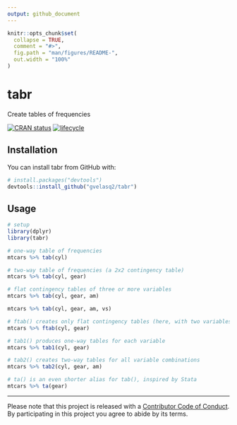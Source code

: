 ```yaml
---
output: github_document
---
```


<!-- README.md is generated from README.Rmd. Please edit that file -->

```r
knitr::opts_chunk$set(
  collapse = TRUE,
  comment = "#>",
  fig.path = "man/figures/README-",
  out.width = "100%"
)
```
# tabr

Create tables of frequencies

[![CRAN status](http://www.r-pkg.org/badges/version/tabr)](https://cran.r-project.org/package=tabr)
[![lifecycle](https://img.shields.io/badge/lifecycle-experimental-orange.svg)](https://www.tidyverse.org/lifecycle/#experimental)

## Installation

You can install tabr from GitHub with:

```r
# install.packages("devtools")
devtools::install_github("gvelasq2/tabr")
```

## Usage

```r
# setup
library(dplyr)
library(tabr)

# one-way table of frequencies
mtcars %>% tab(cyl)

# two-way table of frequencies (a 2x2 contingency table)
mtcars %>% tab(cyl, gear)

# flat contingency tables of three or more variables
mtcars %>% tab(cyl, gear, am)

mtcars %>% tab(cyl, gear, am, vs)

# ftab() creates only flat contingency tables (here, with two variables)
mtcars %>% ftab(cyl, gear)

# tab1() produces one-way tables for each variable
mtcars %>% tab1(cyl, gear)

# tab2() creates two-way tables for all variable combinations
mtcars %>% tab2(cyl, gear, am)

# ta() is an even shorter alias for tab(), inspired by Stata
mtcars %>% ta(gear)
```

---
Please note that this project is released with a [Contributor Code of Conduct](CODE_OF_CONDUCT.md).
By participating in this project you agree to abide by its terms.
